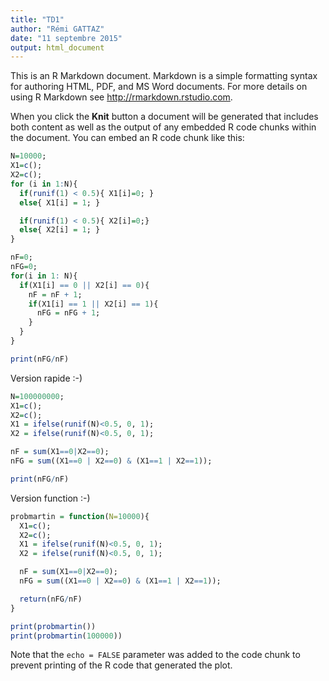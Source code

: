```yaml
---
title: "TD1"
author: "Rémi GATTAZ"
date: "11 septembre 2015"
output: html_document
---
```


This is an R Markdown document. Markdown is a simple formatting syntax for authoring HTML, PDF, and MS Word documents. For more details on using R Markdown see <http://rmarkdown.rstudio.com>.

When you click the **Knit** button a document will be generated that includes both content as well as the output of any embedded R code chunks within the document. You can embed an R code chunk like this:

```r
N=10000;
X1=c();
X2=c();
for (i in 1:N){
  if(runif(1) < 0.5){ X1[i]=0; }
  else{ X1[i] = 1; }

  if(runif(1) < 0.5){ X2[i]=0;}
  else{ X2[i] = 1; }
}

nF=0;
nFG=0;
for(i in 1: N){
  if(X1[i] == 0 || X2[i] == 0){
    nF = nF + 1;
    if(X1[i] == 1 || X2[i] == 1){
      nFG = nFG + 1;
    }
  }
}

print(nFG/nF)
```

Version rapide :-)
```r
N=100000000;
X1=c();
X2=c();
X1 = ifelse(runif(N)<0.5, 0, 1);
X2 = ifelse(runif(N)<0.5, 0, 1);

nF = sum(X1==0|X2==0);
nFG = sum((X1==0 | X2==0) & (X1==1 | X2==1));

print(nFG/nF)
```

Version function :-)
```r
probmartin = function(N=10000){
  X1=c();
  X2=c();
  X1 = ifelse(runif(N)<0.5, 0, 1);
  X2 = ifelse(runif(N)<0.5, 0, 1);

  nF = sum(X1==0|X2==0);
  nFG = sum((X1==0 | X2==0) & (X1==1 | X2==1));

  return(nFG/nF)
}

print(probmartin())
print(probmartin(100000))
```
Note that the `echo = FALSE` parameter was added to the code chunk to prevent printing of the R code that generated the plot.

